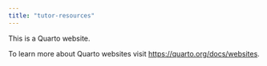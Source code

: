 ```yaml
---
title: "tutor-resources"
---
```


This is a Quarto website.

To learn more about Quarto websites visit <https://quarto.org/docs/websites>.
